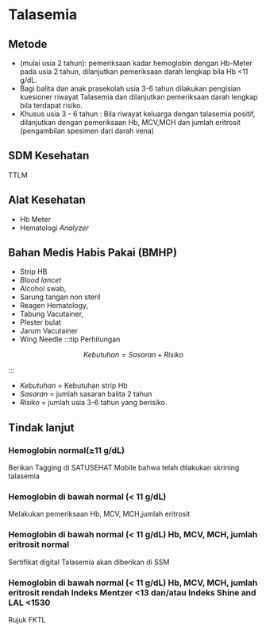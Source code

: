 # Talasemia 
## Metode
- (mulai usia 2 tahun): pemeriksaan kadar hemoglobin dengan Hb-Meter pada usia 2 tahun, dilanjutkan pemeriksaan darah lengkap bila Hb \<11 g/dL. 
- Bagi balita dan anak prasekolah usia 3-6 tahun dilakukan pengisian kuesioner riwayat Talasemia dan dilanjutkan pemeriksaan darah lengkap bila terdapat risiko.
- Khusus usia 3 - 6 tahun : Bila riwayat keluarga dengan talasemia positif, dilanjutkan dengan pemeriksaan Hb, MCV,MCH dan jumlah eritrosit (pengambilan spesimen dari darah vena)

## SDM Kesehatan
TTLM

## Alat Kesehatan
- Hb Meter
- Hematologi _Analyzer_

## Bahan Medis Habis Pakai (BMHP)
- Strip HB
- _Blood lancet_
- Alcohol swab,
- Sarung tangan non steril
- Reagen Hematology,
- Tabung Vacutainer,
- Plester bulat
- Jarum Vacutainer
- Wing Needle
:::tip Perhitungan
```math
Kebutuhan = Sasaran + Risiko
```
:::
- $Kebutuhan$ $=$ Kebutuhan strip Hb
- $Sasaran$ $=$ jumlah sasaran balita 2 tahun 
- $Risiko$ $=$ jumlah usia 3-6 tahun yang berisiko.


## Tindak lanjut
### Hemoglobin normal(≥11 g/dL)
Berikan Tagging di SATUSEHAT Mobile bahwa telah dilakukan skrining talasemia
### Hemoglobin di bawah normal (< 11 g/dL)
Melakukan pemeriksaan Hb, MCV, MCH,jumlah eritrosit
### Hemoglobin di bawah normal (< 11 g/dL) Hb, MCV, MCH, jumlah eritrosit normal
Sertifikat digital Talasemia akan diberikan di SSM
### Hemoglobin di bawah normal (< 11 g/dL) Hb, MCV, MCH, jumlah eritrosit rendah Indeks Mentzer \<13 dan/atau Indeks Shine and LAL \<1530
Rujuk FKTL
